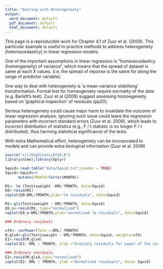 ---
title: "Dealing with Heterogeniety"
output:
  word_document: default
  pdf_document: default
  html_document: default
---

This page is a reproducible work for Chapter 4.1 of Zuur et al. (2009). This particular example is useful to practice methods to address heterogeniety (heteroscedasticy) in linear regression models. 

One of the important assumptions in linear regression is "homeoscedasticy (homeogeneity) of variance", which means that the spread of dataset is same at each X values. (i.e. the spread of reponse is the same for along the range of predictor variable).

One way to deal with heterogeniety is 'a mean-variance stabilisng' transformation. 
Formal test for homeogeniety require normality of the data (e.g. Barlett's test). Zuur et al (2009) suggest assessing homoegeneity based on 'graphical inspection' of residuals (pp20).


Serious heterogeniety could cause major harm to invalidate the outcome of iinear regression analysis. Ignoring such issue could leave the regression parameters with incorrect standard errors (Zuur et al. 2009), which leads to incorrect distribution of statistics (e.g., F / t statistic is no longer F / t distributed), thus harming statistical significance of the tests. 

With extra Mathematical effort, heterogeniety can be incorporated to models and can provide extra biological information (Zuur et al. 2009)

 

```{r setup, include=FALSE}
source("src/HighstatLibV10.R")
library(nlme);library(dplyr)

Squid<-read.table("data/Squid.txt",header = TRUE)
Squid<-Squid%>%
      mutate(fMONTH=factor(MONTH))

```

```{r}
M1<- lm (Testisweight ~DML*fMONTH, data=Squid)
E0<-resid(M1)
coplot(E0~DML|fMONTH,ylab="lm residuals", data=Squid)
```


```{r}
M1<-gls(Testisweight ~ DML*fMONTH, data=Squid)
E0_n<-resid(M1, type="normalized")
coplot(E0_n~DML|fMONTH,ylab="normalized lm residuals", data=Squid)
```


```{r}
### Ordinary residuals

vf4<- varPower(form =~DML| fMONTH)
M.gls4<-gls(Testisweight ~ DML*fMONTH, data=Squid, weights=vf4)
E1<-resid(M.gls4)
coplot(E1~ DML | fMONTH, ylab ="Ordinary residuals for power of the covariate", data= Squid)
```


```{r}
### Ordinary residuals
E2<-resid(M.gls4,type="normalized")
coplot(E2~ DML | fMONTH, ylab ="Normalized residuals", data= Squid)
```
